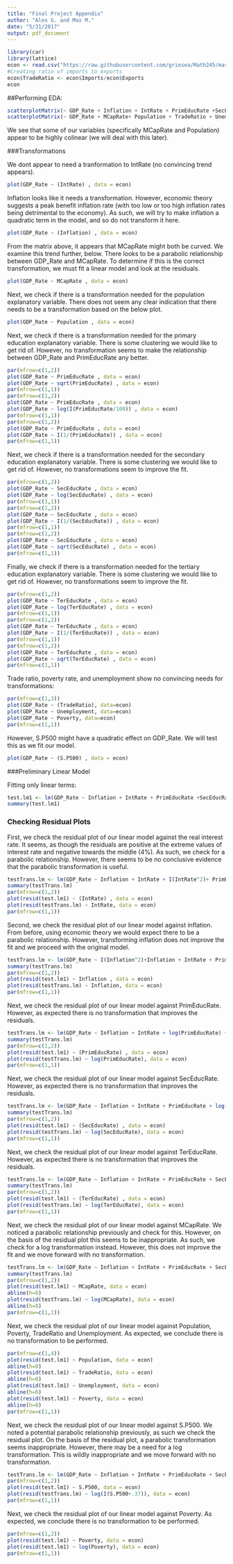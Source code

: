 ```yaml
---
title: "Final Project Appendix"
author: "Alex G. and Max M."
date: "5/31/2017"
output: pdf_document
---
```


```r
library(car)
library(lattice)
econ <- read.csv("https://raw.githubusercontent.com/griesea/Math245/master/finaldata.csv", header = TRUE, sep = ",")
#Creating ratio of imports to exports
econ$TradeRatio <- econ$Imports/econ$Exports
econ
```

##Performing EDA:

```r
scatterplotMatrix(~ GDP_Rate + Inflation + IntRate + PrimEducRate +SecEducRate + TerEducRate, data = econ)
scatterplotMatrix(~ GDP_Rate + MCapRate+ Population + TradeRatio + Unemployment + S.P500 + Poverty, data = econ)
```

We see that some of our variables (specifically MCapRate and Population) appear to be highly colinear (we will deal with this later).

###Transformations

We dont appear to need a tranformation to IntRate (no convincing trend appears).

```r
plot(GDP_Rate ~ (IntRate) , data = econ)
```

Inflation looks like it needs a transformation. However, economic theory suggests a peak benefit inflation rate (with too low or too high inflation rates being detrimental to the economy). As such, we will try to make inflation a quadratic term in the model, and so do not transform it here.
```r
plot(GDP_Rate ~ (Inflation) , data = econ)
```



From the matrix above, it appears that MCapRate might both be curved. We examine this trend further, below. There looks to be a parabolic relationship between GDP_Rate and MCapRate. To determine if this is the correct transformation, we must fit a linear model and look at the residuals. \textit{To be done after other transformations.}

```r
plot(GDP_Rate ~ MCapRate , data = econ)
```

Next, we check if there is a transformation needed for the population explanatory variable. There does not seem any clear indication that there needs to be a transformation based on the below plot.

```r
plot(GDP_Rate ~ Population , data = econ)
```

Next, we check if there is a transformation needed for the primary education explanatory variable. There is some clustering we would like to get rid of. However, no transformation seems to make the relationship between GDP_Rate and PrimEducRate any better.

```r
par(mfrow=c(1,2))
plot(GDP_Rate ~ PrimEducRate , data = econ)
plot(GDP_Rate ~ sqrt(PrimEducRate) , data = econ)
par(mfrow=c(1,1))
par(mfrow=c(1,2))
plot(GDP_Rate ~ PrimEducRate , data = econ)
plot(GDP_Rate ~ log(I(PrimEducRate/100)) , data = econ)
par(mfrow=c(1,1))
par(mfrow=c(1,2))
plot(GDP_Rate ~ PrimEducRate , data = econ)
plot(GDP_Rate ~ I(1/(PrimEducRate)) , data = econ)
par(mfrow=c(1,1))
```

Next, we check if there is a transformation needed for the secondary education explanatory variable. There is some clustering we would like to get rid of. However, no transformations seem to improve the fit.

```r
par(mfrow=c(1,2))
plot(GDP_Rate ~ SecEducRate , data = econ)
plot(GDP_Rate ~ log(SecEducRate) , data = econ)
par(mfrow=c(1,1))
par(mfrow=c(1,2))
plot(GDP_Rate ~ SecEducRate , data = econ)
plot(GDP_Rate ~ I(1/(SecEducRate)) , data = econ)
par(mfrow=c(1,1))
par(mfrow=c(1,2))
plot(GDP_Rate ~ SecEducRate , data = econ)
plot(GDP_Rate ~ sqrt(SecEducRate) , data = econ)
par(mfrow=c(1,1))
```

Finally, we check if there is a transformation needed for the tertiary education explanatory variable. There is some clustering we would like to get rid of. However, no transformations seem to improve the fit.

```r
par(mfrow=c(1,2))
plot(GDP_Rate ~ TerEducRate , data = econ)
plot(GDP_Rate ~ log(TerEducRate) , data = econ)
par(mfrow=c(1,1))
par(mfrow=c(1,2))
plot(GDP_Rate ~ TerEducRate , data = econ)
plot(GDP_Rate ~ I(1/(TerEducRate)) , data = econ)
par(mfrow=c(1,1))
par(mfrow=c(1,2))
plot(GDP_Rate ~ TerEducRate , data = econ)
plot(GDP_Rate ~ sqrt(TerEducRate) , data = econ)
par(mfrow=c(1,1))
```


Trade ratio, poverty rate, and unemployment show no convincing needs for transformations:
```r
par(mfrow=c(1,3))
plot(GDP_Rate ~ (TradeRatio), data=econ)
plot(GDP_Rate ~ Unemployment, data=econ)
plot(GDP_Rate ~ Poverty, data=econ)
par(mfrow=c(1,1))
```

However, S.P500 might have a quadratic effect on GDP_Rate. We will test this as we fit our model. 
```r
plot(GDP_Rate ~ (S.P500) , data = econ)
```


###Preliminary Linear Model

Fitting only linear terms:
```r
test.lm1 <- lm(GDP_Rate ~ Inflation + IntRate + PrimEducRate +SecEducRate + TerEducRate + MCapRate+ Population + TradeRatio + Unemployment + S.P500 + Poverty +President + Senate + House, data = econ)
summary(test.lm1)
```


### Checking Residual Plots

First, we check the residual plot of our linear model against the real interest rate. It seems, as though the residuals are positive at the extreme values of interest rate and negative towards the middle (4%). As such, we check for a parabolic relationship.  However, there seems to be no conclusive evidence that the parabolic transformation is useful.
```r
testTrans.lm <- lm(GDP_Rate ~ Inflation + IntRate + I(IntRate^2)+ PrimEducRate +SecEducRate + TerEducRate + MCapRate+ Population + TradeRatio + Unemployment + S.P500 + Poverty +President + Senate + House, data = econ)
summary(testTrans.lm)
par(mfrow=c(1,2))
plot(resid(test.lm1) ~ (IntRate) , data = econ)
plot(resid(testTrans.lm) ~ IntRate, data = econ)
par(mfrow=c(1,1))
```

Second, we check the residual plot of our linear model against inflation. From before, using economic theory we would expect there to be a parabolic relationship. However, transforming inflation does not improve the fit and we proceed with the original model.
```r
testTrans.lm <- lm(GDP_Rate ~ I(Inflation^2)+Inflation + IntRate + PrimEducRate +SecEducRate + TerEducRate + MCapRate+ Population + TradeRatio + Unemployment + S.P500 + Poverty +President + Senate + House, data = econ)
summary(testTrans.lm)
par(mfrow=c(1,2))
plot(resid(test.lm1) ~ Inflation , data = econ)
plot(resid(testTrans.lm) ~ Inflation, data = econ)
par(mfrow=c(1,1))
```

Next, we check the residual plot of our linear model against PrimEducRate. However, as expected there is no transformation that improves the residuals.
```r
testTrans.lm <- lm(GDP_Rate ~ Inflation + IntRate + log(PrimEducRate) +SecEducRate + TerEducRate + MCapRate+ Population + TradeRatio + Unemployment + S.P500 + Poverty +President + Senate + House, data = econ)
summary(testTrans.lm)
par(mfrow=c(1,2))
plot(resid(test.lm1) ~ (PrimEducRate) , data = econ)
plot(resid(testTrans.lm) ~ log(PrimEducRate), data = econ)
par(mfrow=c(1,1))
```


Next, we check the residual plot of our linear model against SecEducRate. However, as expected there is no transformation that improves the residuals.
```r
testTrans.lm <- lm(GDP_Rate ~ Inflation + IntRate + PrimEducRate + log(SecEducRate) +TerEducRate + MCapRate+ Population + TradeRatio + Unemployment + S.P500 + Poverty +President + Senate + House, data = econ)
summary(testTrans.lm)
par(mfrow=c(1,2))
plot(resid(test.lm1) ~ (SecEducRate) , data = econ)
plot(resid(testTrans.lm) ~ log(SecEducRate), data = econ)
par(mfrow=c(1,1))
```


Next, we check the residual plot of our linear model against TerEducRate. However, as expected there is no transformation that improves the residuals.
```r
testTrans.lm <- lm(GDP_Rate ~ Inflation + IntRate + PrimEducRate + SecEducRate + log(TerEducRate) + MCapRate+ Population + TradeRatio + Unemployment + S.P500 + Poverty +President + Senate + House, data = econ)
summary(testTrans.lm)
par(mfrow=c(1,2))
plot(resid(test.lm1) ~ (TerEducRate) , data = econ)
plot(resid(testTrans.lm) ~ log(TerEducRate), data = econ)
par(mfrow=c(1,1))
```


Next, we check the residual plot of our linear model against MCapRate. We noticed a parabolic relationship previously and check for this. However, on the basis of the residual plot this seems to be inappropriate. As such, we check for a log transformation instead. However, this does not improve the fit and we move forward with no transformation.
```r
testTrans.lm <- lm(GDP_Rate ~ Inflation + IntRate + PrimEducRate + SecEducRate + TerEducRate +log(MCapRate)+ Population + TradeRatio + Unemployment + S.P500 + Poverty +President + Senate + House, data = econ)
summary(testTrans.lm)
par(mfrow=c(1,2))
plot(resid(test.lm1) ~ MCapRate, data = econ)
abline(h=0)
plot(resid(testTrans.lm) ~ log(MCapRate), data = econ)
abline(h=0)
par(mfrow=c(1,1))
```

Next, we check the residual plot of our linear model against Population, Poverty, TradeRatio and Unemployment. As expected, we conclude there is no transformation to be performed.
```r
par(mfrow=c(1,4))
plot(resid(test.lm1) ~ Population, data = econ)
abline(h=0)
plot(resid(test.lm1) ~ TradeRatio, data = econ)
abline(h=0)
plot(resid(test.lm1) ~ Unemployment, data = econ)
abline(h=0)
plot(resid(test.lm1) ~ Poverty, data = econ)
abline(h=0)
par(mfrow=c(1,1))
```

Next, we check the residual plot of our linear model against S.P500. We noted a potential parabolic relationship previously, as such we check the residual plot. On the basis of the residual plot, a parabolic transformation seems inappropriate. However, there may be a need for a log transformation. This is wildly inappropriate and we move forward with no transformation.
```r
testTrans.lm <- lm(GDP_Rate ~ Inflation + IntRate + PrimEducRate + SecEducRate + TerEducRate +MCapRate+ Population + TradeRatio + Unemployment + log(I(S.P500+.37))+ Poverty +President + Senate + House, data = econ)
par(mfrow=c(1,2))
plot(resid(test.lm1) ~ S.P500, data = econ)
plot(resid(testTrans.lm) ~ log(I(S.P500+.37)), data = econ)
par(mfrow=c(1,1))
```

Next, we check the residual plot of our linear model against Poverty. As expected, we conclude there is no transformation to be performed.
```r
par(mfrow=c(1,2))
plot(resid(test.lm1) ~ Poverty, data = econ)
plot(resid(test.lm1) ~ log(Poverty), data = econ)
par(mfrow=c(1,1))
```



